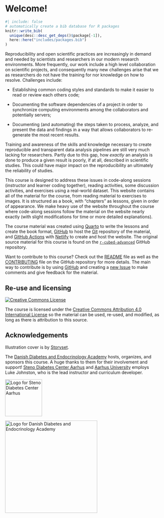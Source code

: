 # Welcome! {.unnumbered}

```r
#| include: false
# automatically create a bib database for R packages
knitr::write_bib(
  unique(desc::desc_get_deps()$package[-1]),
  here::here("includes/packages.bib")
)
```

Reproducibility and open scientific practices are increasingly in demand
and needed by scientists and researchers in our modern research
environments. More frequently, our work include a high level
collaboration on scientific projects, and consequently many new
challenges arise that we as researchers do not have the training for nor
knowledge on how to resolve. Challenges include:

-   Establishing common coding styles and standards to make it easier to
    read or review each others code;

-   Documenting the software dependencies of a project in order to
    synchronize computing environments among the collaborators and
    potentially servers;

-   Documenting (and automating) the steps taken to process, analyze,
    and present the data and findings in a way that allows collaborators
    to re-generate the most recent results.

Training and awareness of the skills and knowledge necessary to create
reproducible and transparent data analysis pipelines are still very much
lacking for researchers. Partly due to this gap, how *exactly* an
analysis is done to produce a given result is poorly, if at all,
described in scientific studies. This could have major impact on the
reproducibility an ultimately the reliability of studies.

This course is designed to address these issues in code-along sessions
(instructor and learner coding together), reading activities, some
discussion activities, and exercises using a real-world dataset. This
website contains all of the material for the course, from reading
material to exercises to images. It is structured as a book, with
"chapters" as lessons, given in order of appearance. We make heavy use
of the website throughout the course where code-along sessions follow
the material on the website nearly exactly (with slight modifications
for time or more detailed explanations).

The course material was created using [Quarto](https://quarto.org/) to
write the lessons and create the book format,
[GitHub](https://github.com/) to host the [Git](https://git-scm.com/)
repository of the material, and [GitHub
Actions](https://github.com/features/actions) with
[Netlify](https://www.netlify.com/) to create and host the website. The
original source material for this course is found on the
[`r-cubed-advanced`](https://github.com/rostools/r-cubed-advanced)
GitHub repository.

Want to contribute to this course? Check out the
[README](https://github.com/rostools/r-cubed-advanced/blob/main/README.md)
file as well as the
[CONTRIBUTING](https://github.com/rostools/r-cubed-advanced/blob/main/CONTRIBUTING.md)
file on the GitHub repository for more details. The main way to
contribute is by using [GitHub](https://github.com/) and creating a [new
Issue](https://github.com/rostools/r-cubed-advanced/issues/new) to make
comments and give feedback for the material.

## Re-use and licensing {#licensing}

<a rel="license" href="http://creativecommons.org/licenses/by/4.0/"><img src="https://i.creativecommons.org/l/by/4.0/80x15.png" alt="Creative Commons License" style="border-width:0"/></a>

The course is licensed under the [Creative Commons Attribution 4.0
International License](https://creativecommons.org/licenses/by/4.0/) so
the material can be used, re-used, and modified, as long as there is
attribution to this source.

## Acknowledgements

Illustration cover is by [Storyset](https://storyset.com/work).

The [Danish Diabetes and Endocrinology Academy](https://www.ddeacademy.dk/)
hosts, organizes, and sponsors this course. A huge thanks to them for
their involvement and support! [Steno Diabetes Center
Aarhus](https://www.stenoaarhus.dk/) and [Aarhus
University](https://au.dk) employs Luke Johnston, who is the lead
instructor and curriculum developer.

::: {layout-ncol=2}
![](images/logo-sdca.png){width="120px" alt="Logo for Steno Diabetes Center Aarhus"}

![](images/logo-ddea.svg){width="300px" alt="Logo for Danish Diabetes and Endocrinology Academy"}
:::

